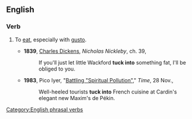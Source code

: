 ==English==

===Verb===
{{en-verb|phrasal verb '''to [[tuck]] [[into]]'''}}

#{{transitive}} To [[eat]], especially with [[gusto]].
#*'''1839''', [[w:Charles_Dickens|Charles Dickens]], ''Nicholas Nickleby'', ch. 39,
#*:If you'll just let little Wackford '''tuck into''' something fat, I'll be obliged to you.
#*'''1983''', Pico Iyer, "[http://www.time.com/time/magazine/article/0,9171,926379,00.html Battling "Spiritual Pollution"]," ''Time'', 28 Nov.,
#*:Well-heeled tourists '''tuck into''' French cuisine at Cardin's elegant new Maxim's de Pékin.


[[Category:English phrasal verbs]]